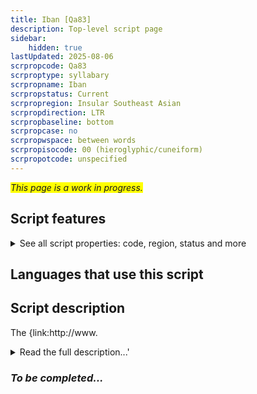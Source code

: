 ```yaml
---
title: Iban [Qa83]
description: Top-level script page
sidebar:
    hidden: true
lastUpdated: 2025-08-06
scrpropcode: Qa83
scrproptype: syllabary
scrpropname: Iban
scrpropstatus: Current
scrpropregion: Insular Southeast Asian
scrpropdirection: LTR
scrpropbaseline: bottom
scrpropcase: no
scrpropwspace: between words
scrpropisocode: 00 (hieroglyphic/cuneiform)
scrpropotcode: unspecified
---
```


<span style='background-color:yellow'>_This page is a work in progress._</span>


## Script features

<details>
<summary> See all script properties: code, region, status and more</summary>
<ScriptInfo />
</details>

## Languages that use this script

<WsList script='Qa83' wsMax='5' />

## Script description

The {link:http://www.

<details><summary>Read the full description...'</summary>_Not yet available._</details>

### _To be completed..._

